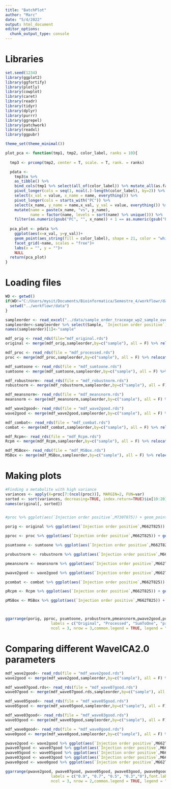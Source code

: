```yaml
---
title: "BatchPlot"
author: "Marc"
date: "5/4/2022"
output: html_document
editor_options: 
  chunk_output_type: console
---
```


# Libraries
```r
set.seed(1234)
library(ggplot2)
library(ggfortify)
library(plotly)
library(cowplot)
library(caret)
library(readr)
library(tidyr)
library(dplyr)
library(purrr)
library(ggrepel)
library(patchwork)
library(readxl)
library(ggpubr)

theme_set(theme_minimal())

plot_pca <- function(tmp1, tmp2, color_label, ranks = 10){
  
  tmp3 <- prcomp(tmp2, center = T, scale. = T, rank. = ranks)

  pdata <- 
    tmp3$x %>% 
    as_tibble() %>% 
    bind_cols(tmp1 %>% select(all_of(color_label)) %>% mutate_all(as.factor)) %>% 
    pivot_longer(cols = seq(1, ncol(.)-length(color_label), by=2)) %>% 
    select(x_val = value, x_name = name, everything()) %>% 
    pivot_longer(cols = starts_with("PC")) %>% 
    select(x_name, y_name = name,x_val, y_val = value, everything()) %>%
    mutate(name = paste(x_name, "vs", y_name),
           name = factor(name, levels = sort(name) %>% unique())) %>% 
    filter(as.numeric(gsub("PC", "", x_name)) + 1 == as.numeric(gsub("PC", "", y_name)))
  
  pca_plot <- pdata %>% 
    ggplot(aes(x=x_val, y=y_val))+
    geom_point(aes_string(fill = color_label), shape = 21, color = "white")+
    facet_grid(~name, scales = "free")+
    labs(x = "", y = "")+
    NULL
  return(pca_plot)
}

```
# Loading files
```r
WD <- getwd()
if(WD!="C:/Users/mysit/Documents/Bioinformatica/Semestre_4/workflowr/data"){
  setwd("../workflowr/data")
}

sampleorder <- read_excel("../data/sample_order_traceage_wp2_sample_overview.xlsx") %>% as.data.frame()
sampleorder<-sampleorder %>% select(Sample, `Injection order positive`) 
names(sampleorder)[1]<-"sample"

mdf_orig <- read_rds(file="mdf_original.rds")
original <- merge(mdf_orig,sampleorder,by=c("sample"), all = F) %>% relocate(`Injection order positive`, .before = sample)

mdf_proc <- read_rds(file = "mdf_processed.rds")
proc <- merge(mdf_proc,sampleorder,by=c("sample"), all = F) %>% relocate(`Injection order positive`, .before = sample)

mdf_sumtoone <- read_rds(file = "mdf_sumtoone.rds")
sumtoone <- merge(mdf_sumtoone,sampleorder,by=c("sample"), all = F) %>% relocate(`Injection order positive`, .before = sample)

mdf_robustnorm<- read_rds(file = "mdf_robustnorm.rds")
robustnorm <- merge(mdf_robustnorm,sampleorder,by=c("sample"), all = F) %>% relocate(`Injection order positive`, .before = sample)

mdf_meansnorm<- read_rds(file = "mdf_meansnorm.rds")
meansnorm <- merge(mdf_meansnorm,sampleorder,by=c("sample"), all = F) %>% relocate(`Injection order positive`, .before = sample)

mdf_wave2good<- read_rds(file = "mdf_wave2good.rds")
wave2good <- merge(mdf_wave2good,sampleorder,by=c("sample"), all = F) %>% relocate(`Injection order positive`, .before = sample)

mdf_combat<- read_rds(file = "mdf_combat.rds")
combat <- merge(mdf_combat,sampleorder,by=c("sample"), all = F) %>% relocate(`Injection order positive`, .before = sample)

mdf_Rcpm<- read_rds(file = "mdf_Rcpm.rds")
Rcpm <- merge(mdf_Rcpm,sampleorder,by=c("sample"), all = F) %>% relocate(`Injection order positive`, .before = sample)

mdf_MSBox<- read_rds(file = "mdf_MSBox.rds")
MSBox <- merge(mdf_MSBox,sampleorder,by=c("sample"), all = F) %>% relocate(`Injection order positive`, .before = sample)
```

# Making plots
```r
#Finding a metabolite with high variance
variances <- apply(X=proc[7:(ncol(proc))], MARGIN=2, FUN=var)
sorted <- sort(variances, decreasing=TRUE, index.return=TRUE)$ix[10:20] # replace 2 with 100 ...
names(original[, sorted])


#proc %>% ggplot(aes(`Injection order positive`,M730T875)) + geom_point(aes(colour = factor(batch)))

porig <- original %>% ggplot(aes(`Injection order positive`,M662T825)) + geom_point(aes(colour = factor(batch))) + scale_color_brewer(palette = "Paired") +labs(color = "Batch")

pproc <- proc %>% ggplot(aes(`Injection order positive`,M662T825)) + geom_point(aes(colour = factor(batch))) + scale_color_brewer(palette = "Paired")

psumtoone <- sumtoone %>% ggplot(aes(`Injection order positive`,M662T825)) + geom_point(aes(colour = factor(batch))) + scale_color_brewer(palette = "Paired")

probustnorm <- robustnorm %>% ggplot(aes(`Injection order positive`,M662T825)) + geom_point(aes(colour = factor(batch))) + scale_color_brewer(palette = "Paired")

pmeansnorm <- meansnorm %>% ggplot(aes(`Injection order positive`,M662T825)) + geom_point(aes(colour = factor(batch))) + scale_color_brewer(palette = "Paired")

pwave2good <- wave2good %>% ggplot(aes(`Injection order positive`,M662T825)) + geom_point(aes(colour = factor(batch))) + scale_color_brewer(palette = "Paired")

pcombat <- combat %>% ggplot(aes(`Injection order positive`,M662T825)) + geom_point(aes(colour = factor(batch))) + scale_color_brewer(palette = "Paired")

pRcpm <- Rcpm %>% ggplot(aes(`Injection order positive`,M662T825)) + geom_point(aes(colour = factor(batch))) + scale_color_brewer(palette = "Paired")

pMSBox <- MSBox %>% ggplot(aes(`Injection order positive`,M662T825)) + geom_point(aes(colour = factor(batch))) + scale_color_brewer(palette = "Paired")



ggarrange(porig, pproc, psumtoone, probustnorm,pmeansnorm,pwave2good,pcombat,pRcpm,pMSBox,
                    labels = c("Original", "Processed", "SumToOne", "probustnorm","pmeansnorm","pwave2good","ComBat","pRcpm","pMSBox"),font.label = list(size = 8, color = "black"),
                    ncol = 3, nrow = 3,common.legend = TRUE, legend = "bottom")
```

# Comparing different WaveICA2.0 parameters
```r
mdf_wave2good<- read_rds(file = "mdf_wave2good.rds")
wave2good <- merge(mdf_wave2good,sampleorder,by=c("sample"), all = F) %>% relocate(`Injection order positive`, .before = sample)

mdf_wave07good.rds<- read_rds(file = "mdf_wave07good.rds")
wave07good <- merge(mdf_wave07good.rds,sampleorder,by=c("sample"), all = F) %>% relocate(`Injection order positive`, .before = sample)

mdf_wave05good<- read_rds(file = "mdf_wave05good.rds")
wave05good <- merge(mdf_wave05good,sampleorder,by=c("sample"), all = F) %>% relocate(`Injection order positive`, .before = sample)

mdf_wave03good<- read_rds(file = "mdf_wave03good.rds")
wave03good <- merge(mdf_wave03good,sampleorder,by=c("sample"), all = F) %>% relocate(`Injection order positive`, .before = sample)

mdf_wave0good<- read_rds(file = "mdf_wave0good.rds")
wave0good <- merge(mdf_wave0good,sampleorder,by=c("sample"), all = F) %>% relocate(`Injection order positive`, .before = sample)
```

```r
pwave2good <- wave2good %>% ggplot(aes(`Injection order positive`,M662T825)) + geom_point(aes(colour = factor(batch))) + scale_color_brewer(palette = "Paired") +labs(color = "Batch")
pwave07good <- wave07good %>% ggplot(aes(`Injection order positive`,M662T825)) + geom_point(aes(colour = factor(batch))) + scale_color_brewer(palette = "Paired")
pwave05good <- wave05good %>% ggplot(aes(`Injection order positive`,M662T825)) + geom_point(aes(colour = factor(batch))) + scale_color_brewer(palette = "Paired")
pwave03good <- wave03good %>% ggplot(aes(`Injection order positive`,M662T825)) + geom_point(aes(colour = factor(batch))) + scale_color_brewer(palette = "Paired")
pwave0good <- wave0good %>% ggplot(aes(`Injection order positive`,M662T825)) + geom_point(aes(colour = factor(batch))) + scale_color_brewer(palette = "Paired")

ggarrange(pwave2good, pwave07good, pwave05good, pwave03good, pwave0good,
                    labels = c("0.9", "0.7", "0.5", "0.3","0"),font.label = list(size = 10, color = "black"),
                    ncol = 3, nrow = 2,common.legend = TRUE, legend = "bottom")
```

